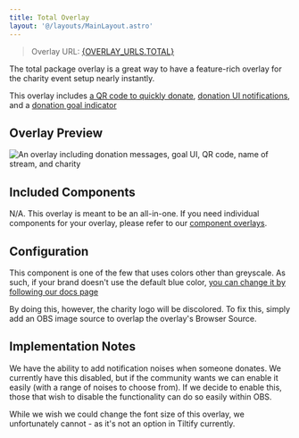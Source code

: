 ```yaml
---
title: Total Overlay
layout: '@/layouts/MainLayout.astro'
---
```



> Overlay URL: <a href={OVERLAY_URLS.TOTAL}>{OVERLAY_URLS.TOTAL}</a>

The total package overlay is a great way to have a feature-rich overlay for the charity event setup nearly instantly.

This overlay includes [a QR code to quickly donate](/en/streamer-setup/overlays/presets/qr-code/), [donation UI notifications](/en/streamer-setup/overlays/presets/events/),
and a [donation goal indicator](/en/streamer-setup/overlays/presets/goals/)

## Overlay Preview

<img src={total_overlay_preview} alt="An overlay including donation messages, goal UI, QR code, name of stream, and charity"/>

## Included Components

N/A. This overlay is meant to be an all-in-one. If you need individual components for your overlay, please refer to our
[component overlays](/en/streamer-setup/overlays/).

## Configuration

This component is one of the few that uses colors other than greyscale. As such, if your brand doesn't use the default blue color, [you can change it by following our docs page](/en/streamer-setup/overlays/colors/)

By doing this, however, the charity logo will be discolored. To fix this, simply add an OBS image source to overlap
the overlay's Browser Source.

## Implementation Notes

We have the ability to add notification noises when someone donates. We currently have this disabled, but if
the community wants we can enable it easily (with a range of noises to choose from). If we decide to enable this,
those that wish to disable the functionality can do so easily within OBS.

While we wish we could change the font size of this overlay, we unfortunately cannot - as it's not an option in
Tiltify currently.
